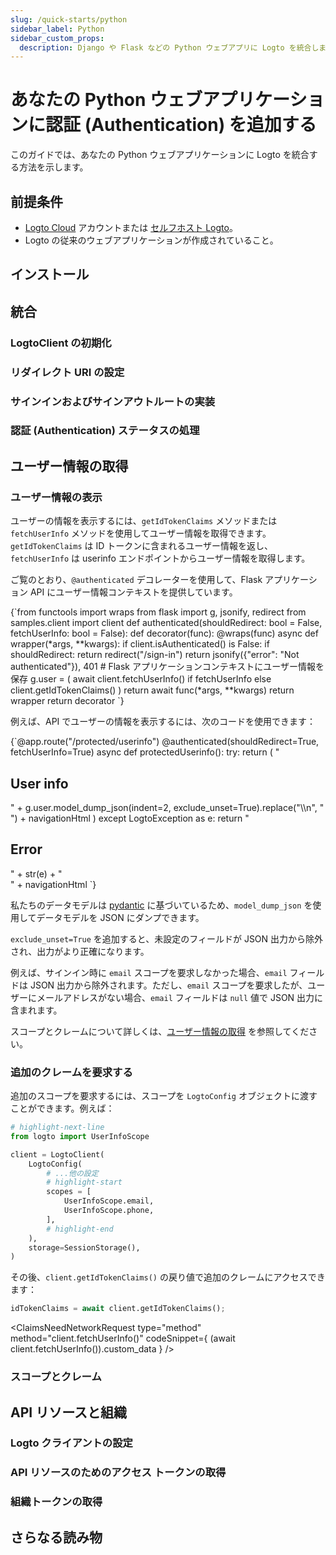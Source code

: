 ```yaml
---
slug: /quick-starts/python
sidebar_label: Python
sidebar_custom_props:
  description: Django や Flask などの Python ウェブアプリに Logto を統合します。
---
```





# あなたの Python ウェブアプリケーションに認証 (Authentication) を追加する

このガイドでは、あなたの Python ウェブアプリケーションに Logto を統合する方法を示します。

<PythonGuideTip />

## 前提条件

- [Logto Cloud](https://cloud.logto.io) アカウントまたは [セルフホスト Logto](/introduction/set-up-logto-oss)。
- Logto の従来のウェブアプリケーションが作成されていること。

## インストール

<Installation />

## 統合

### LogtoClient の初期化

<InitLogtoClient />

### リダイレクト URI の設定

<SignInFlowSummary />

<AssumingUrl />

<WebConfigureRedirectUris />

### サインインおよびサインアウトルートの実装

<ImplementSignInAndSignOutRoutes />

### 認証 (Authentication) ステータスの処理

<HandleAuthenticationStatus />

<Checkpoint />

## ユーザー情報の取得

### ユーザー情報の表示

ユーザーの情報を表示するには、`getIdTokenClaims` メソッドまたは `fetchUserInfo` メソッドを使用してユーザー情報を取得できます。`getIdTokenClaims` は ID トークンに含まれるユーザー情報を返し、`fetchUserInfo` は userinfo エンドポイントからユーザー情報を取得します。

ご覧のとおり、`@authenticated` デコレーターを使用して、Flask アプリケーション API にユーザー情報コンテキストを提供しています。

<CodeBlock title="authenticated.py" language="python">
  {`from functools import wraps
from flask import g, jsonify, redirect
from samples.client import client
def authenticated(shouldRedirect: bool = False, fetchUserInfo: bool = False):
    def decorator(func):
        @wraps(func)
        async def wrapper(*args, **kwargs):
            if client.isAuthenticated() is False:
                if shouldRedirect:
                    return redirect("/sign-in")
                return jsonify({"error": "Not authenticated"}), 401
            # Flask アプリケーションコンテキストにユーザー情報を保存
            g.user = (
                await client.fetchUserInfo()
                if fetchUserInfo
                else client.getIdTokenClaims()
            )
            return await func(*args, **kwargs)
        return wrapper
    return decorator
`}
</CodeBlock>

例えば、API でユーザーの情報を表示するには、次のコードを使用できます：

<CodeBlock title="flask.py" language="python">
  {`@app.route("/protected/userinfo")
@authenticated(shouldRedirect=True, fetchUserInfo=True)
async def protectedUserinfo():
    try:
        return (
            "<h2>User info</h2>"
            + g.user.model_dump_json(indent=2, exclude_unset=True).replace("\\n", "<br>")
            + navigationHtml
        )
    except LogtoException as e:
        return "<h2>Error</h2>" + str(e) + "<br>" + navigationHtml
`}
</CodeBlock>

私たちのデータモデルは [pydantic](https://docs.pydantic.dev/) に基づいているため、`model_dump_json` を使用してデータモデルを JSON にダンプできます。

`exclude_unset=True` を追加すると、未設定のフィールドが JSON 出力から除外され、出力がより正確になります。

例えば、サインイン時に `email` スコープを要求しなかった場合、`email` フィールドは JSON 出力から除外されます。ただし、`email` スコープを要求したが、ユーザーにメールアドレスがない場合、`email` フィールドは `null` 値で JSON 出力に含まれます。

スコープとクレームについて詳しくは、[ユーザー情報の取得](#get-user-information) を参照してください。

### 追加のクレームを要求する

<FindUserInfoMissing method="client.getIdTokenClaims()" />

<ScopesAndClaimsIntroduction />

追加のスコープを要求するには、スコープを `LogtoConfig` オブジェクトに渡すことができます。例えば：

```python title="client.py"
# highlight-next-line
from logto import UserInfoScope

client = LogtoClient(
    LogtoConfig(
        # ...他の設定
        # highlight-start
        scopes = [
            UserInfoScope.email,
            UserInfoScope.phone,
        ],
        # highlight-end
    ),
    storage=SessionStorage(),
)
```

その後、`client.getIdTokenClaims()` の戻り値で追加のクレームにアクセスできます：

```python
idTokenClaims = await client.getIdTokenClaims();
```

<ClaimsNeedNetworkRequest
  type="method"
  method="client.fetchUserInfo()"
  codeSnippet={
    <CodeBlock language="python" title="flask.py">
      (await client.fetchUserInfo()).custom_data
    </CodeBlock>
  }
/>

### スコープとクレーム

<ScopesAndClaims />

## API リソースと組織

<ApiResourcesDescription />

### Logto クライアントの設定

<ConfigApiResources />

### API リソースのためのアクセス トークンの取得

<FetchAccessTokenForApiResources />

### 組織トークンの取得

<FetchOrganizationTokenForUser />

## さらなる読み物

<FurtherReadings />
